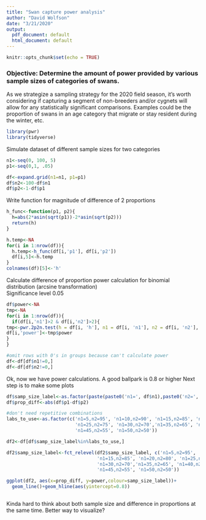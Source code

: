 ```yaml
---
title: "Swan capture power analysis"
author: "David Wolfson"
date: "3/21/2020"
output:
  pdf_document: default
  html_document: default
---
```


```r
knitr::opts_chunk$set(echo = TRUE)
```

### Objective: Determine the amount of power provided by various sample sizes of categories of swans.
As we strategize a sampling strategy for the 2020 field season, it's worth considering if capturing a segment of non-breeders and/or cygnets will allow for any statistically significant comparisons. Examples could be the proportion of swans in an age category that migrate or stay resident during the winter, etc.

```r
library(pwr)
library(tidyverse)
```


Simulate dataset of different sample sizes for two categories
```r
n1<-seq(0, 100, 5)
p1<-seq(0,1, .05)

df<-expand.grid(n1=n1, p1=p1)
df$n2<-100-df$n1
df$p2<-1-df$p1
```

Write function for magnitude of difference of 2 proportions
```r
h_func<-function(p1, p2){
  h=abs(2*asin(sqrt(p1))-2*asin(sqrt(p2)))
  return(h)
}

h.temp<-NA
for(i in 1:nrow(df)){
  h.temp<-h_func(df[i,'p1'], df[i,'p2'])
  df[i,5]<-h.temp
}
colnames(df)[5]<-'h'
```

Calculate difference of proportion power calculation for binomial distribution (arcsine transformation)  
Significance level 0.05

```r
df$power<-NA
tmp<-NA
for(i in 1:nrow(df)){
  if(df[i,'n1']>2 & df[i,'n2']>2){
tmp<-pwr.2p2n.test(h = df[i, 'h'], n1 = df[i, 'n1'], n2 = df[i, 'n2'], sig.level = 0.05)
df[i,'power']<-tmp$power
}
}

#omit rows with 0's in groups because can't calculate power
df<-df[df$n1!=0,]
df<-df[df$n2!=0,]
```

Ok, now we have power calculations. A good ballpark is 0.8 or higher
Next step is to make some plots

```r
df$samp_size_label<-as.factor(paste(paste0('n1=', df$n1),paste0('n2=', df$n2), sep = ','))
df$prop_diff<-abs(df$p1-df$p2)

#don't need repetitive combinations
labs_to_use<-as.factor(c('n1=5,n2=95', 'n1=10,n2=90', 'n1=15,n2=85', 'n1=20,n2=80', 
                         'n1=25,n2=75', 'n1=30,n2=70','n1=35,n2=65', 'n1=40,n2=60', 
                         'n1=45,n2=55', 'n1=50,n2=50'))

df2<-df[df$samp_size_label%in%labs_to_use,]

df2$samp_size_label<-fct_relevel(df2$samp_size_label, c('n1=5,n2=95', 'n1=10,n2=90', 
                                 'n1=15,n2=85', 'n1=20,n2=80', 'n1=25,n2=75', 
                                 'n1=30,n2=70','n1=35,n2=65', 'n1=40,n2=60', 
                                 'n1=45,n2=55', 'n1=50,n2=50'))

ggplot(df2, aes(x=prop_diff, y=power,colour=samp_size_label))+
  geom_line()+geom_hline(aes(yintercept=0.8))



```

Kinda hard to think about both sample size and difference in proportions at the same time. Better way to visualize?

